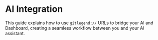 # AI Integration

This guide explains how to use `gitlegend://` URLs to bridge your AI and Dashboard, creating a seamless workflow between you and your AI assistant.
